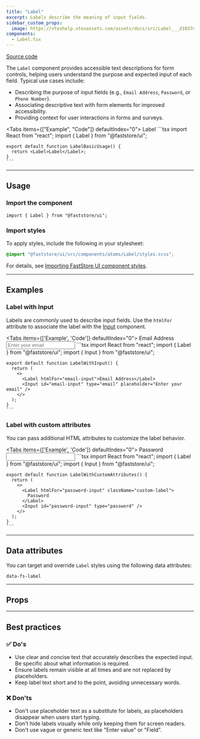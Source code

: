 ```yaml
---
title: "Label"
excerpt: Labels describe the meaning of input fields.
sidebar_custom_props:
  image: https://vtexhelp.vtexassets.com/assets/docs/src/Label___d1037ecfcce02ddf742bc029d7ad9fea.png
components:
  - Label.tsx
---
```


[<i class="fa-brands fa-github"></i> Source code](https://github.com/vtex/faststore/tree/main/packages/components/src/atoms/Label)

The `Label` component provides accessible text descriptions for form controls, helping users understand the purpose and expected input of each field. Typical use cases include:

- Describing the purpose of input fields (e.g., `Email Address`, `Password`, or `Phone Number`).
- Associating descriptive text with form elements for improved accessibility.
- Providing context for user interactions in forms and surveys.

<Tabs items={["Example", "Code"]} defaultIndex="0">
  <Tab>
    <OverviewSection>
      <Label>Label</Label>
    </OverviewSection>
  </Tab>
  <Tab>
    ```tsx
    import React from "react";
    import { Label } from "@faststore/ui";

    export default function LabelBasicUsage() {
      return <Label>Label</Label>;
    }
    ```
  </Tab>
</Tabs>

---

## Usage

### Import the component

```tsx
import { Label } from "@faststore/ui";
```

### Import styles

To apply styles, include the following in your stylesheet:

```scss
@import "@faststore/ui/src/components/atoms/Label/styles.scss";
```

For details, see [Importing FastStore UI component styles](https://developers.vtex.com/docs/guides/faststore/using-themes-importing-ui-components-styles).

---

## Examples

### Label with Input

Labels are commonly used to describe input fields. Use the `htmlFor` attribute to associate the label with the [Input](https://developers.vtex.com/docs/guides/faststore/atoms-input) component.

<Tabs items={['Example', 'Code']} defaultIndex="0">
  <Tab>
    <OverviewSection>
      <Label htmlFor="email-input">Email Address</Label>
      <Input id="email-input" type="email" placeholder="Enter your email" />
    </OverviewSection>
  </Tab>
  <Tab>
    ```tsx
    import React from "react";
    import { Label } from "@faststore/ui";
    import { Input } from "@faststore/ui";

    export default function LabelWithInput() {
      return (
        <>
          <Label htmlFor="email-input">Email Address</Label>
          <Input id="email-input" type="email" placeholder="Enter your email" />
        </>
      );
    }
    ```
  </Tab>
</Tabs>

### Label with custom attributes

You can pass additional HTML attributes to customize the label behavior.

<Tabs items={['Example', 'Code']} defaultIndex="0">
  <Tab>
    <OverviewSection>
      <Label htmlFor="password-input" className="custom-label">
        Password
      </Label>
      <Input id="password-input" type="password" />
    </OverviewSection>
  </Tab>
  <Tab>
    ```tsx
    import React from "react";
    import { Label } from "@faststore/ui";
    import { Input } from "@faststore/ui";

    export default function LabelWithCustomAttributes() {
      return (
        <>
          <Label htmlFor="password-input" className="custom-label">
            Password
          </Label>
          <Input id="password-input" type="password" />
        </>
      );
    }
    ```
  </Tab>
</Tabs>

---

## Data attributes

You can target and override `Label` styles using the following data attributes:

`data-fs-label`

---

## Props

<ComponentPropsSection component="Label" />

---

## Best practices

### ✅ Do's

- Use clear and concise text that accurately describes the expected input. Be specific about what information is required.
- Ensure labels remain visible at all times and are not replaced by placeholders.
- Keep label text short and to the point, avoiding unnecessary words.

### ❌ Don'ts

- Don't use placeholder text as a substitute for labels, as placeholders disappear when users start typing.
- Don't hide labels visually while only keeping them for screen readers.
- Don't use vague or generic text like "Enter value" or "Field".
